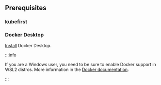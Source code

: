 

## Prerequisites

### kubefirst

<Tabs>
    <TabItem value="homebrew" label="macOS & Linux (Homebrew)">
      <Homebrew />
    </TabItem>
    <TabItem value="linux" label="Linux (manually)">
      <Linux />
    </TabItem>
    <TabItem value="windows" label="Windows">
      <Windows />
    </TabItem>
</Tabs>

### Docker Desktop

[Install](https://docs.docker.com/get-docker/) Docker Desktop.

:::info

If you are a Windows user, you need to be sure to enable Docker support in WSL2 distros. More information in the [Docker documentation](https://docs.docker.com/desktop/wsl/#enabling-docker-support-in-wsl-2-distros).

:::
